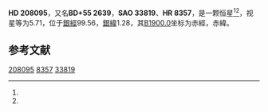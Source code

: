 {{Starbox begin
| name = HD 208095
}}
{{Starbox observe
| epoch = [[J2000.0|J2000.0]]
| constell = {{星座名待查}}<ref name=SIMBAD>{{cite web
 | url=http://simbad.u-strasbg.fr/simbad/sim-id?Ident=HR+8357
 | title=Pulsating variable Star
 | publisher=Centre de Données astronomiques de Strasbourg
 | work=SIMBAD
 | accessdate=2012-07-13
 | archive-date=2016-03-17
 | archive-url=https://web.archive.org/web/20160317222510/http://simbad.u-strasbg.fr/simbad/sim-id?Ident=HR+8357
 | dead-url=no
 }}</ref><ref name=DATA>{{cite web
 | url=http://vizier.u-strasbg.fr/viz-bin/VizieR-5?-out.add=.&-source=5050&-corr=PK=HR&-out.max=9999&HR=8357
 | title=VizieR Detailed Page
 | accessdate=2012-07-13
 | archive-date=2016-03-05
 | archive-url=https://web.archive.org/web/20160305041103/http://vizier.u-strasbg.fr/viz-bin/VizieR-5?-out.add=.&-source=5050&-corr=PK=HR&-out.max=9999&HR=8357
 | dead-url=no
 }}</ref>
| 星官 = 
| ra = {{RA|21|52|1}}<ref name=SIMBAD /><ref name=DATA />
| dec = {{DEC|+55|47|49}}<ref name=SIMBAD /><ref name=DATA />
| appmag_v = 5.71<ref name=SIMBAD /><ref name=DATA />
}}
{{Starbox character
| class = B6IV-V<ref name=SIMBAD /><ref name=DATA />
| b-v = -0.13<ref name=SIMBAD /><ref name=DATA />
| u-b = -0.46<ref name=SIMBAD /><ref name=DATA />
| r-i = <ref name=SIMBAD /><ref name=DATA />
| variable = 
}}
{{Starbox astrometry
| radial_v = -0.46
| prop_mo_ra = -7
| parallax = 0.005
| p_error =
}}
{{Starbox catalog
| names =BD+55 2639，[[SAO星表|SAO]] 33819，[[HD星表|HD]] 208095，[[HR星表|HR]] 8357}}
{{Starbox reference |Simbad=HR+8357}}
{{Starbox end}}

'''HD 208095'''，又名'''BD+55 2639'''，'''SAO 33819'''、'''HR 8357'''，是一颗恒星<ref name=SIMBAD /><ref name=DATA />，视星等为5.71，位于[[銀道座標系|銀經]]99.56，[[銀道座標系|銀緯]]1.28，其[[B1900.0|B1900.0]]坐标为赤經{{RA|21|48|37.9}}，赤緯{{DEC|+55|1.28|36}}。

== 参考文献 ==
{{reflist}}

{{star-stub}}

[[Category:HD和HDE天體|208095]]
[[Category:HR天體|8357]]
[[Category:SAO天體|33819]]